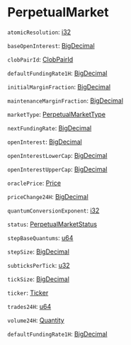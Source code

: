 
# PerpetualMarket

`atomicResolution`: [i32]

`baseOpenInterest`: [BigDecimal]

`clobPairId`: [ClobPairId]

`defaultFundingRate1H`: [BigDecimal]

`initialMarginFraction`: [BigDecimal]

`maintenanceMarginFraction`: [BigDecimal]

`marketType`: [PerpetualMarketType]

`nextFundingRate`: [BigDecimal]

`openInterest`: [BigDecimal]

`openInterestLowerCap`: [BigDecimal] <Opt/>

`openInterestUpperCap`: [BigDecimal] <Opt/>

`oraclePrice`: [Price] <Opt/>

`priceChange24H`: [BigDecimal]

`quantumConversionExponent`: [i32]

`status`: [PerpetualMarketStatus]

`stepBaseQuantums`: [u64]

`stepSize`: [BigDecimal]

`subticksPerTick`: [u32]

`tickSize`: [BigDecimal]

`ticker`: [Ticker]

`trades24H`: [u64]

`volume24H`: [Quantity]

`defaultFundingRate1H`: [BigDecimal] <Opt/>

[i32]: /types/i32
[u64]: /types/u64
[u32]: /types/u32
[Ticker]: /types/ticker
[BigDecimal]: /types/big_decimal
[ClobPairId]: /types/clob_pair_id
[PerpetualMarketType]: /types/perpetual_market_type
[Price]: /types/price
[PerpetualMarketStatus]: /types/perpetual_market_status
[Quantity]: /types/quantity
